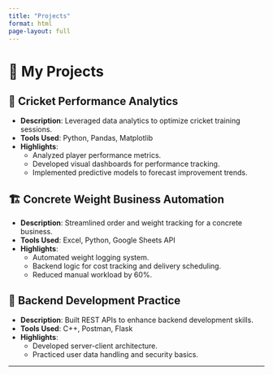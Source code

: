 ```yaml
---
title: "Projects"
format: html
page-layout: full
---
```


# 🚀 My Projects

## 🏏 Cricket Performance Analytics

- **Description**: Leveraged data analytics to optimize cricket training sessions.
- **Tools Used**: Python, Pandas, Matplotlib
- **Highlights**:
  - Analyzed player performance metrics.
  - Developed visual dashboards for performance tracking.
  - Implemented predictive models to forecast improvement trends.

## 🏗 Concrete Weight Business Automation

- **Description**: Streamlined order and weight tracking for a concrete business.
- **Tools Used**: Excel, Python, Google Sheets API
- **Highlights**:
  - Automated weight logging system.
  - Backend logic for cost tracking and delivery scheduling.
  - Reduced manual workload by 60%.

## 🔄 Backend Development Practice

- **Description**: Built REST APIs to enhance backend development skills.
- **Tools Used**: C++, Postman, Flask
- **Highlights**:
  - Developed server-client architecture.
  - Practiced user data handling and security basics.

---


